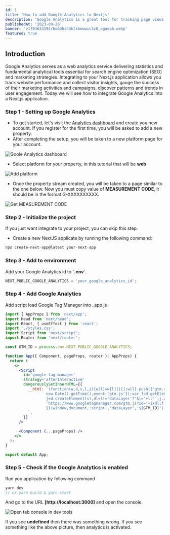 ```yaml
---
id: 1
title: 'How to add Google Analytics to Nextjs'
description: 'Google Analytics is a great tool for tracking page views and other website metrics'
publishedAt: '2023-09-26'
banner: 'v1704623194/bo63hsh3ktkbewwic3z8_ogaeab.webp'
featured: true
---
```


## Introduction

Google Analytics serves as a web analytics service delivering statistics and fundamental analytical tools essential for search engine optimization (SEO) and marketing strategies. Integrating to your Next.js application allows you track website performance and collect visitor insights, gauge the success of their marketing activities and campaigns, discover patterns and trends in user engagement. Today we will see how to integrate Google Analytics into a Next.js application.

### Step 1 - Setting up Google Analytics

- To get started, let's visit the [Analytics dashboard](https://analytics.google.com/analytics/web) and create you new account. If you register for the first time, you will be asked to add a new property.
- After completing the setup, you will be taken to a new platform page for your account.

![Goole Analytics dashboard](https://res.cloudinary.com/hoanguyen/image/upload/v1704564262/Screenshot_2024-01-07_at_01.02.58_fp7ptu.png)

- Select platform for your property, in this tutorial that will be **web**

![Add platform](https://res.cloudinary.com/hoanguyen/image/upload/v1704564986/Screenshot_2024-01-07_at_01.15.41_ajvdfs.png)

- Once the property stream created, you will be taken to a page similar to the one below. Now you must copy value of **MEASUREMENT CODE**, it should be in the format G-XXXXXXXXXX.

![Get MEASUREMENT CODE](https://res.cloudinary.com/hoanguyen/image/upload/v1704565366/Screenshot_2024-01-07_at_01.22.33_zldj79.png)

### Step 2 - Initialize the project

If you just want integrate to your project, you can skip this step.

- Create a new NextJS applicate by running the following command:

```jsx
npx create-next-app@latest your-next-app
```

### Step 3 - Add to environment

Add your Google Analytics id to **\`.env\`**.

```jsx title=".env"
NEXT_PUBLIC_GOOGLE_ANALYTICS = 'your_google_analytics_id';
```

### Step 4 - Add Google Analytics

Add script load Google Tag Manager into \_app.js

```jsx title="_app.js"
import { AppProps } from 'next/app';
import Head from 'next/head';
import React, { useEffect } from 'react';
import './styles.css';
import Script from 'next/script';
import Router from 'next/router';

const GTM_ID = process.env.NEXT_PUBLIC_GOOGLE_ANALYTICS;

function App({ Component, pageProps, router }: AppProps) {
  return (
    <>
      <Script
        id='google-tag-manager'
        strategy='afterInteractive'
        dangerouslySetInnerHTML={{
          __html: `(function(w,d,s,l,i){w[l]=w[l]||[];w[l].push({'gtm.start':
                  new Date().getTime(),event:'gtm.js'});var f=d.getElementsByTagName(s)[0],
                  j=d.createElement(s),dl=l!='dataLayer'?'&l='+l:'';j.async=true;j.src=
                  'https://www.googletagmanager.com/gtm.js?id='+i+dl;f.parentNode.insertBefore(j,f);
                  })(window,document,'script','dataLayer','${GTM_ID}');
          `,
        }}
      />

      <Component {...pageProps} />
    </>
  );
}

export default App;
```

### Step 5 - Check if the Google Analytics is enabled

Run you application by following command

```js
yarn dev
// or yarn build & yarn start
```

And go to the URL **[http://localhost:3000]** and open the console.

![Open tab console in dev tools](https://res.cloudinary.com/hoanguyen/image/upload/v1704621224/5_xzsmgh.png)

If you see **undefined** then there was something wrong. If you see something like the above picture, then analytics is activated.
